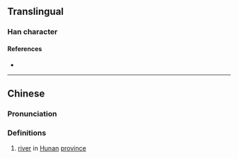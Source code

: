{{character info/new}}
{{also|溆}}
==Translingual==

===Han character===
{{Han char|rn=85|rad=水|as=11|sn=14|four=38140|canj=EODK|ids=⿰氵敘}}

====References====
* {{Han ref|kx=0647.110|dkj=18176|dj=1057.100|hdz=31725.110|uh=6F35|ud=28469|bh=E2A9|bd=58025}}

----

==Chinese==
{{zh-forms|s=溆}}

===Pronunciation===
{{zh-pron
|m=xù
|c=zeoi6
|mc=y
|oc=y
|ma=
|cat=pn
}}

===Definitions===
{{zh-hanzi}}

# [[river]] in [[Hunan]] [[province]]